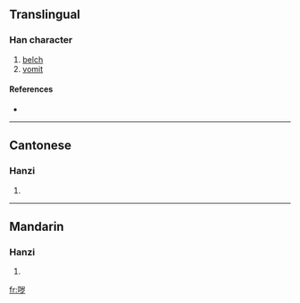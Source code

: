{{see|噦}}
==Translingual==

===Han character===
{{Han char|rn=30|rad=口|as=06|sn=9|four=|canj=口山弓戈 (RUNI)}}

# [[belch]]
# [[vomit]]

====References====
* {{Han ref|kx=0189.271|hdz=10617.010|uh=54D5|ud=21717}}

----

==Cantonese==

===Hanzi===
{{yue-hanzi|jyut=|y=yut6}}

# {{defn|Cantonese}}

----

==Mandarin==

===Hanzi===
{{cmn-hanzi|tra=噦|pin=[[yuě]] ([[yue3]])|wg=yüeh<sup>3</sup>}}

# {{defn|Mandarin}}

[[fr:哕]]